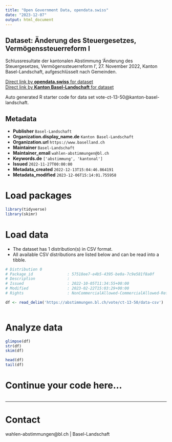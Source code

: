 ```yaml
---
title: "Open Government Data, opendata.swiss"
date: "2023-12-07"
output: html_document
---
```


## Dataset: Änderung des Steuergesetzes, Vermögenssteuerreform I

Schlussresultate der kantonalen Abstimmung 'Änderung des Steuergesetzes, Vermögenssteuerreform I', 27. November 2022, Kanton Basel-Landschaft, aufgeschlüsselt nach Gemeinden.

[Direct link by **opendata.swiss** for dataset](https://opendata.swiss/de/dataset/anderung-des-steuergesetzes-vermogenssteuerreform-i)<br>
[Direct link by **Kanton Basel-Landschaft** for dataset](https://abstimmungen.bl.ch/vote/ct-13-50/data)

Auto generated R starter code for data set vote-ct-13-50@kanton-basel-landschaft.

## Metadata

- **Publisher** `Basel-Landschaft`
- **Organization.display_name.de** `Kanton Basel-Landschaft`
- **Organization.url** `https://www.baselland.ch`
- **Maintainer** `Basel-Landschaft`
- **Maintainer_email** `wahlen-abstimmungen@bl.ch`
- **Keywords.de** `['abstimmung', 'kantonal']`
- **Issued** `2022-11-27T00:00:00`
- **Metadata_created** `2022-12-13T15:04:46.864191`
- **Metadata_modified** `2023-12-06T15:14:01.755958`


# Load packages

```r

library(tidyverse)
library(skimr)

```

# Load data

-   The dataset has 1 distribution(s) in CSV format.
-   All available CSV distributions are listed below and can be read into a tibble.

```r

# Distribution 0
# Package_id               : 57518ee7-e4b5-4395-be0a-7c9e581f8a0f
# Description              : 
# Issued                   : 2022-10-05T11:34:55+00:00
# Modified                 : 2023-02-22T15:03:29+00:00
# Rights                   : NonCommercialAllowed-CommercialAllowed-ReferenceRequired

df <- read_delim('https://abstimmungen.bl.ch/vote/ct-13-50/data-csv')



```

# Analyze data

```r

glimpse(df)
str(df)
skim(df)

head(df)
tail(df)

```

# Continue your code here...

```r

```

------------------------------------------------------------------------

# Contact

wahlen-abstimmungen@bl.ch | Basel-Landschaft
